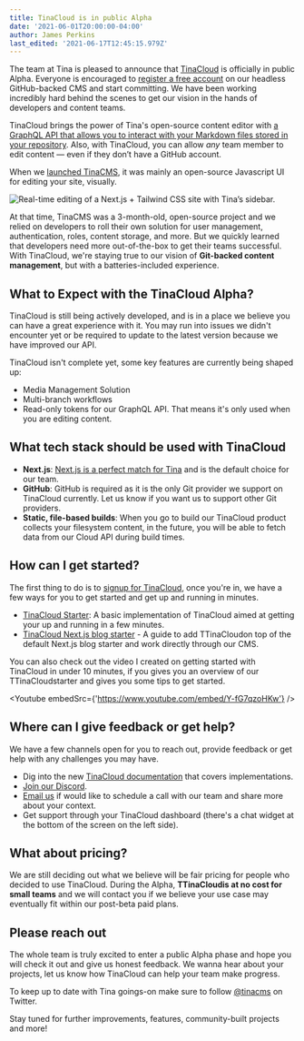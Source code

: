 ```yaml
---
title: TinaCloud is in public Alpha
date: '2021-06-01T20:00:00-04:00'
author: James Perkins
last_edited: '2021-06-17T12:45:15.979Z'
---
```


The team at Tina is pleased to announce that [TinaCloud](/) is officially in public Alpha. Everyone is encouraged to [register a free account](https://app.tina.io/register) on our headless GitHub-backed CMS and start committing. We have been working incredibly hard behind the scenes to get our vision in the hands of developers and content teams.

TinaCloud brings the power of Tina's open-source content editor with [a GraphQL API that allows you to interact with your Markdown files stored in your repository](/blog/using-graphql-with-the-filesystem/). Also, with TinaCloud, you can allow _any_ team member to edit content — even if they don’t have a GitHub account.

When we [launched TinaCMS](https://www.youtube.com/watch?v=iPDCmbaEF0Y), it was mainly an open-source Javascript UI for editing your site, visually.

![Real-time editing of a Next.js + Tailwind CSS site with Tina’s sidebar.](https://res.cloudinary.com/forestry-demo/image/upload/v1619023278/tina-cms-visual-editing.gif 'Real-time editing of a Next.js + Tailwind CSS site with Tina’s sidebar.')

At that time, TinaCMS was a 3-month-old, open-source project and we relied on developers to roll their own solution for user management, authentication, roles, content storage, and more. But we quickly learned that developers need more out-of-the-box to get their teams successful. With TinaCloud, we're staying true to our vision of **Git-backed content management**, but with a batteries-included experience.

## What to Expect with the TinaCloud Alpha?

TinaCloud is still being actively developed, and is in a place we believe you can have a great experience with it. You may run into issues we didn't encounter yet or be required to update to the latest version because we have improved our API.

TinaCloud isn't complete yet, some key features are currently being shaped up:

- Media Management Solution
- Multi-branch workflows
- Read-only tokens for our GraphQL API. That means it's only used when you are editing content.

## What tech stack should be used with TinaCloud

- **Next.js**: [Next.js is a perfect match for Tina](/blog/tina-cloud-and-nextjs-the-perfect-match/) and is the default choice for our team.
- **GitHub**: GitHub is required as it is the only Git provider we support on TinaCloud currently. Let us know if you want us to support other Git providers.
- **Static, file-based builds**: When you go to build our TinaCloud product collects your filesystem content, in the future, you will be able to fetch data from our Cloud API during build times.

## How can I get started?

The first thing to do is to [signup for TinaCloud](https://app.tina.io/register), once you're in, we have a few ways for you to get started and get up and running in minutes.

- [TinaCloud Starter](https://github.com/tinacms/tina-cloud-starter): A basic implementation of TinaCloud aimed at getting your up and running in a few minutes.
- [TinaCloud Next.js blog starter](/guides/tina-cloud/existing-site/overview/) - A guide to add TTinaCloudon top of the default Next.js blog starter and work directly through our CMS.

You can also check out the video I created on getting started with TinaCloud in under 10 minutes, if you gives you an overview of our TTinaCloudstarter and gives you some tips to get started.

<Youtube embedSrc={'https://www.youtube.com/embed/Y-fG7qzoHKw'} />

## Where can I give feedback or get help?

We have a few channels open for you to reach out, provide feedback or get help with any challenges you may have.

- Dig into the new [TinaCloud documentation](/docs/tina-cloud/) that covers implementations.
- [Join our Discord](https://discord.gg/zumN63Ybpf).
- [Email us](mailto:support@tina.io) if would like to schedule a call with our team and share more about your context.
- Get support through your TinaCloud dashboard (there's a chat widget at the bottom of the screen on the left side).

## What about pricing?

We are still deciding out what we believe will be fair pricing for people who decided to use TinaCloud. During the Alpha, **TTinaCloudis at no cost for small teams** and we will contact you if we believe your use case may eventually fit within our post-beta paid plans.

## Please reach out

The whole team is truly excited to enter a public Alpha phase and hope you will check it out and give us honest feedback. We wanna hear about your projects, let us know how TinaCloud can help your team make progress.

To keep up to date with Tina goings-on make sure to follow [@tinacms](https://twitter.com/tinacms) on Twitter.

Stay tuned for further improvements, features, community-built projects and more!
